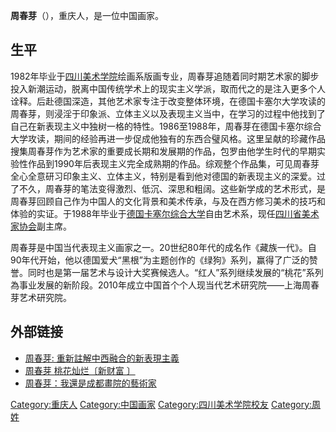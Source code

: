 {{Newsrelease|time=2011-01-11T17:35:39+00:00}}
'''周春芽'''（{{bd|1955年||}}），重庆人，是一位中国画家。

==生平==
1982年毕业于[[四川美术学院|四川美术学院]]绘画系版画专业，周春芽追随着同时期艺术家的脚步投入新潮运动，脱离中国传统学术上的现实主义学派，取而代之的是注入更多个人诠释。后赴德国深造，其他艺术家专注于改变整体环境，在德国卡塞尔大学攻读的周春芽，则浸淫于印象派、立体主义以及表现主义当中，在学习的过程中他找到了自己在新表现主义中独树一格的特性。1986至1988年，周春芽在德国卡塞尔综合大学攻读，期间的经验再进一步促成他独有的东西合璧风格。这里呈献的珍藏作品搜集周春芽作为艺术家的重要成长期和发展期的作品，包罗由他学生时代的早期实验性作品到1990年后表现主义完全成熟期的作品。综观整个作品集，可见周春芽全心全意研习印象主义、立体主义，特别是看到他对德国的新表现主义的深爱。过了不久，周春芽的笔法变得激烈、低沉、深思和粗阔。这些新学成的艺术形式，是周春芽回顾自己作为中国人的文化背景和美术传承，与及在西方修习美术的技巧和体验的实证。于1988年毕业于[[德国卡塞尔综合大学|德国卡塞尔综合大学]]自由艺术系，现任[[四川省美术家协会|四川省美术家协会]]副主席。

周春芽是中国当代表现主义画家之一。20世纪80年代的成名作《藏族一代》。自90年代开始，他以德国爱犬“黑根”为主题创作的《绿狗》系列，赢得了广泛的赞誉。同时也是第一届艺术与设计大奖赛候选人。“红人”系列继续发展的“桃花”系列為事业发展的新阶段。2010年成立中国首个个人现当代艺术研究院——上海周春芽艺术研究院。

==外部链接==
* [http://www.christies.com/Features/zhou-chunya-reinterpreting-chinese-painting-wester-3719-1.aspx?languagetypeid=3 周春芽: 重新註解中西融合的新表現主義]{{Wayback|url=http://www.christies.com/Features/zhou-chunya-reinterpreting-chinese-painting-wester-3719-1.aspx?languagetypeid=3 |date=20130916035123 }}
* [https://web.archive.org/web/20101213040859/http://www.p5w.net/newfortune/ysp/200811/t2009825.htm 周春芽 桃花灿烂〔新财富 〕]
* [https://web.archive.org/web/20160304093402/http://sc.xinhuanet.com/content/2005-04/30/content_4162275.htm 周春芽：我還是成都畫院的藝術家]

{{Authority control}}
{{DEFAULTSORT:Z}}
[[Category:重庆人|Category:重庆人]]
[[Category:中国画家|Category:中国画家]]
[[Category:四川美术学院校友|Category:四川美术学院校友]]
[[Category:周姓|Category:周姓]]